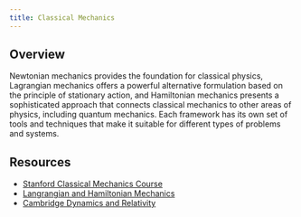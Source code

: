 ```yaml
---
title: Classical Mechanics
---
```


## Overview

Newtonian mechanics provides the foundation for classical physics, Lagrangian mechanics offers a powerful alternative formulation based on the principle of stationary action, and Hamiltonian mechanics presents a sophisticated approach that connects classical mechanics to other areas of physics, including quantum mechanics. Each framework has its own set of tools and techniques that make it suitable for different types of problems and systems.

## Resources

- [Stanford Classical Mechanics Course](https://theoreticalminimum.com/courses/classical-mechanics/2011/fall)
- [Langrangian and Hamiltonian Mechanics](https://www.youtube.com/watch?v=0DHNGtsmmH8)
- [Cambridge Dynamics and Relativity](http://www.damtp.cam.ac.uk/user/tong/relativity.html)
